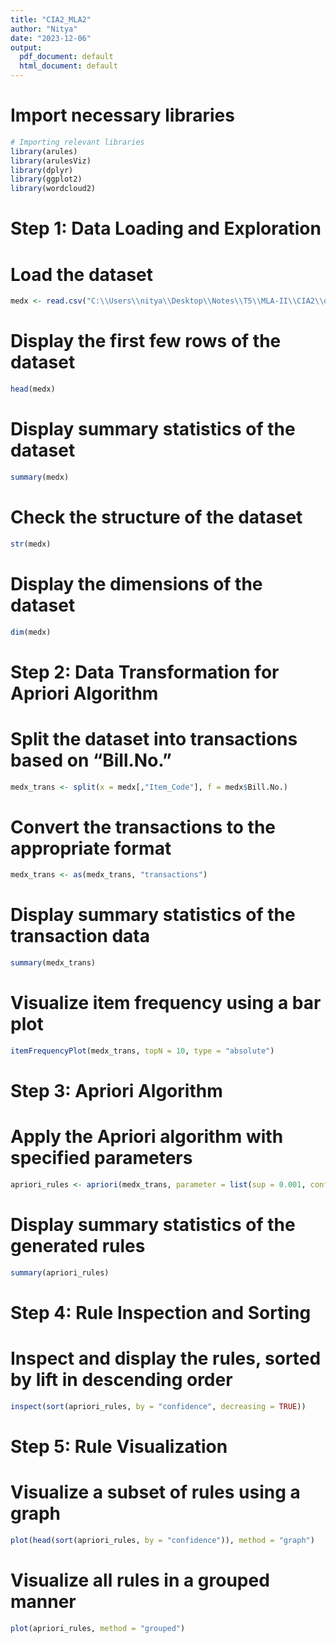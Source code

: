 ---
title: "CIA2_MLA2"
author: "Nitya"
date: "2023-12-06"
output:
  pdf_document: default
  html_document: default
---

# Import necessary libraries

```{r}
# Importing relevant libraries
library(arules)
library(arulesViz)
library(dplyr)
library(ggplot2)
library(wordcloud2)
```


# Step 1: Data Loading and Exploration

# Load the dataset

```{r}
medx <- read.csv("C:\\Users\\nitya\\Desktop\\Notes\\T5\\MLA-II\\CIA2\\data22.csv", header = TRUE)
```

# Display the first few rows of the dataset

```{r}
head(medx)
```

# Display summary statistics of the dataset

```{r}
summary(medx)
```

# Check the structure of the dataset

```{r}
str(medx)
```

# Display the dimensions of the dataset

```{r}
dim(medx)
```


# Step 2: Data Transformation for Apriori Algorithm

# Split the dataset into transactions based on "Bill.No."

```{r}
medx_trans <- split(x = medx[,"Item_Code"], f = medx$Bill.No.)
```

# Convert the transactions to the appropriate format

```{r}
medx_trans <- as(medx_trans, "transactions")
```

# Display summary statistics of the transaction data

```{r}
summary(medx_trans)
```

# Visualize item frequency using a bar plot

```{r}
itemFrequencyPlot(medx_trans, topN = 10, type = "absolute")
```


# Step 3: Apriori Algorithm

# Apply the Apriori algorithm with specified parameters

```{r}
apriori_rules <- apriori(medx_trans, parameter = list(sup = 0.001, conf = 0.6, target = "rules"))
```


# Display summary statistics of the generated rules

```{r}
summary(apriori_rules)
```


# Step 4: Rule Inspection and Sorting

# Inspect and display the rules, sorted by lift in descending order

```{r}
inspect(sort(apriori_rules, by = "confidence", decreasing = TRUE))
```


# Step 5: Rule Visualization

# Visualize a subset of rules using a graph

```{r}
plot(head(sort(apriori_rules, by = "confidence")), method = "graph")
```

# Visualize all rules in a grouped manner

```{r}
plot(apriori_rules, method = "grouped")
```